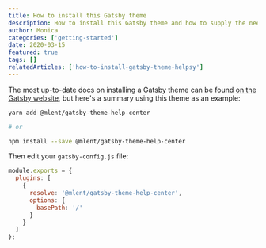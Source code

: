 ```yaml
---
title: How to install this Gatsby theme
description: How to install this Gatsby theme and how to supply the needed data for it
author: Monica
categories: ['getting-started']
date: 2020-03-15
featured: true
tags: []
relatedArticles: ['how-to-install-gatsby-theme-helpsy']
---
```


The most up-to-date docs on installing a Gatsby theme can be found [on the Gatsby website](https://www.gatsbyjs.org/docs/themes/using-a-gatsby-theme/),
but here's a summary using this theme as an example:

```bash
yarn add @mlent/gatsby-theme-help-center

# or

npm install --save @mlent/gatsby-theme-help-center
```

Then edit your `gatsby-config.js` file:

```javascript
module.exports = {
  plugins: [
    {
      resolve: '@mlent/gatsby-theme-help-center',
      options: {
        basePath: '/'
      }
    }
  ]
};
```
